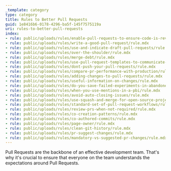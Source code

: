 ```yaml
---
_template: category
type: category
title: Rules to Better Pull Requests
guid: 1e8416b6-0178-4296-ba5f-145f7575119a
uri: rules-to-better-pull-requests
index:
- rule: public/uploads/rules/enable-pull-requests-to-ensure-code-is-reviewed/rule.mdx
- rule: public/uploads/rules/write-a-good-pull-request/rule.mdx
- rule: public/uploads/rules/use-and-indicate-draft-pull-requests/rule.mdx
- rule: public/uploads/rules/over-the-shoulder/rule.mdx
- rule: public/uploads/rules/merge-debt/rule.mdx
- rule: public/uploads/rules/use-pull-request-templates-to-communicate-expectations/rule.mdx
- rule: public/uploads/rules/dont-push-your-pull-requests/rule.mdx
- rule: public/uploads/rules/compare-pr-performance-with-production/rule.mdx
- rule: public/uploads/rules/adding-changes-to-pull-requests/rule.mdx
- rule: public/uploads/rules/useful-information-on-changes/rule.mdx
- rule: public/uploads/rules/do-you-save-failed-experiments-in-abandoned-pull-requests/rule.mdx
- rule: public/uploads/rules/when-you-use-mentions-in-a-pbi/rule.mdx
- rule: public/uploads/rules/avoid-auto-closing-issues/rule.mdx
- rule: public/uploads/rules/use-squash-and-merge-for-open-source-projects/rule.mdx
- rule: public/uploads/rules/standard-set-of-pull-request-workflows/rule.mdx
- rule: public/uploads/rules/review-prs-when-not-required/rule.mdx
- rule: public/uploads/rules/co-creation-patterns/rule.mdx
- rule: public/uploads/rules/co-authored-commits/rule.mdx
- rule: public/uploads/rules/page-owner/rule.mdx
- rule: public/uploads/rules/clean-git-history/rule.mdx
- rule: public/uploads/rules/pr-suggest-changes/rule.mdx
- rule: public/uploads/rules/mandatory-vs-suggested-pr-changes/rule.mdx
---
```


Pull Requests are the backbone of an effective development team. That's why it's crucial to ensure that everyone on the team understands the expectations around Pull Requests.
